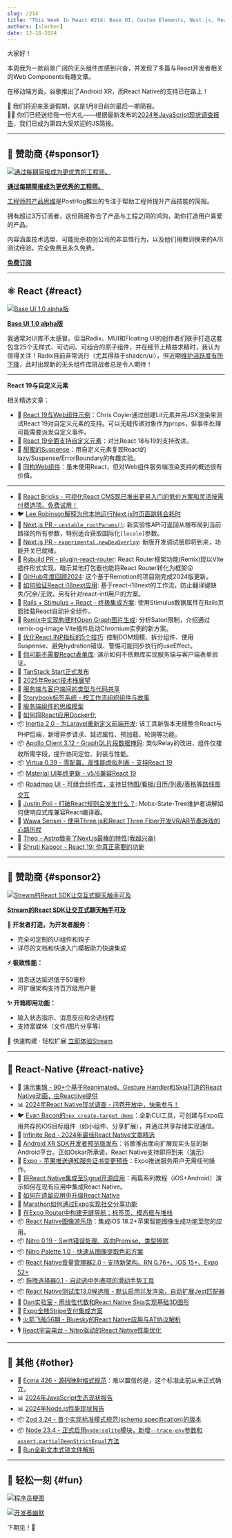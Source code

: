 ```yaml
---
slug: /214
title: "This Week In React #214: Base UI, Custom Elements, Next.js, React Router, TanStack, i18n, OG, Apollo, Android XR, iOS targets, Nitro, RNTL, Volume Manager, Drag Select, brownfield, Zod, Node, SourceMaps, Bun, State Of JS..."
authors: [slorber]
date: 12-18-2024
---
```


大家好！

本周我为一款前景广阔的无头组件库感到兴奋，并发现了多篇与React开发者相关的Web Components有趣文章。

在移动端方面，谷歌推出了Android XR，而React Native的支持已在路上！

🎄 我们将迎来圣诞假期，这是1月8日前的最后一期简报。\
🧑‍🎄 你们已经送给我一份大礼——根据最新发布的[2024年JavaScript现状调查报告](https://2024.stateofjs.com/en-US/resources/)，我们已成为第四大受欢迎的JS简报。

<!-- truncate -->


<Support />

---

## 💸 赞助商 {#sponsor1}

[![通过每期简报成为更优秀的工程师。](/emails/issues/183/posthog.jpg)](https://dub.link/twir-dec18)

**[通过每期简报成为更优秀的工程师。](https://dub.link/twir-dec18)**

[工程师的产品思维](https://dub.link/twir-dec18)是PostHog推出的专注于帮助工程师提升产品技能的简报。

拥有超过3万订阅者，这份简报弥合了产品与工程之间的鸿沟，助你打造用户喜爱的产品。

内容涵盖技术选型、可能扼杀初创公司的非显性行为，以及他们用教训换来的A/B测试经验。完全免费且永久免费。

[**免费订阅**](https://dub.link/twir-dec18)

---

## ⚛️ React {#react}

[![Base UI 1.0 alpha版](/emails/issues/214/base-ui.jpg)](https://base-ui.com/)

[**Base UI 1.0 alpha版**](https://base-ui.com/)

我通常对UI库不太感冒。但当Radix、MUI和Floating UI的创作者们联手打造这套包含25个无样式、可访问、可组合的原子组件，并在细节上精益求精时，我认为值得关注！Radix目前非常流行（尤其得益于shadcn/ui），但近期[维护活跃度有所下降](https://github.com/radix-ui/primitives/graphs/contributors)，此时出现新的无头组件库挑战者总是令人期待！

---

**React 19与自定义元素**

相关精选文章：

- 📜 [React 19与Web组件示例](https://frontendmasters.com/blog/react-19-and-web-component-examples/)：Chris Coyier通过创建Lit元素并用JSX渲染来测试React 19对自定义元素的支持。可以无缝传递对象作为props，但事件处理可能需要派发自定义事件。
- 📜 [React 19全面支持自定义元素](https://aleks-elkin.github.io/posts/2024-12-06-react-19/)：对比React 18与19的支持改进。
- 📜 [甜蜜的Suspense](https://plainvanillaweb.com/blog/articles/2024-09-09-sweet-suspense/)：用自定义元素复现React的lazy/Suspense/ErrorBoundary的有趣实验。
- 📜 [同构Web组件](https://jakelazaroff.com/words/isomorphic-web-components/)：虽未使用React，但对Web组件服务端渲染支持的概述很有价值。

---

- 💸 [React Bricks - 可视化React CMS现已推出更易入门的低价方案和灵活按需付费选项。免费试用！](https://www.reactbricks.com/?utm_source=twir&utm_campaign=ql24)
- 🐦 [Lee Robinson解释为何本地运行Next.js时页面跳转会耗时](https://x.com/leeerob/status/1869095675201192335)
- 👀 [Next.js PR - `unstable_rootParams()`](https://github.com/vercel/next.js/pull/72837): 新实验性API可返回从根布局到当前路径的所有参数，特别适合获取国际化`[locale]`参数。
- 👀 [Next.js PR - `experimental.newDevOverlay`](https://github.com/vercel/next.js/pull/73977): 新版开发调试层即将到来，功能开关已就绪。
- 👀 [Rsbuild PR - plugin-react-router](https://github.com/web-infra-dev/rsbuild/pull/4186): React Router框架功能(Remix)现以Vite插件形式实现，暗示其他打包器也能将React Router转化为框架😲
- 🎄 [GitHub年度回顾2024](https://githubunwrapped.com/): 这个基于Remotion的项目刚完成2024版更新。
- 📜 [如何验证React i18next应用](https://lingual.dev/blog/how-to-validate-your-react-i18next-application/): 基于react-i18next的工作流，防止翻译键缺失/冗余/无效。另有针对react-intl用户的方案。
- 📜 [Rails + Stimulus + React - 终极集成方案](https://blog.codeminer42.com/rails-stimulus-react/): 使用Stimulus数据属性在Rails页面挂载React自动补全组件。
- 📜 [Remix中实现构建时Open Graph图片生成](https://kettanaito.com/blog/build-time-og-images-in-remix): 分析Satori限制，介绍通过remix-og-image Vite插件启动Chromium实例的新方案。
- 📜 [优化React INP指标的5个技巧](https://calendar.perfplanet.com/2024/5-tips-to-effectively-optimize-inp-in-react/): 控制DOM规模、拆分组件、使用Suspense、避免hydration错误、警惕可能同步执行的useEffect。
- 📜 [你可能不需要React表单库](https://www.robinwieruch.de/react-form-validation/): 演示如何不依赖库实现服务端与客户端表单验证。
- 📜 [TanStack Start正式发布](https://frontendmasters.com/blog/introducing-tanstack-start/)
- 📜 [2025年React技术栈展望](https://www.robinwieruch.de/react-tech-stack/)
- 📜 [服务端与客户端间的类型与代码共享](https://echobind.com/post/sharing-types-and-code-between-the-server-and-client)
- 📜 [Storybook标签系统 - 按工作流组织组件与故事](https://storybook.js.org/blog/storybook-tags/)
- 📜 [服务端组件的思维模型](https://saewitz.com/the-mental-model-of-server-components)
- 📜 [如何将React应用Docker化](https://www.docker.com/blog/how-to-dockerize-react-app/)
- 📦 [Inertia 2.0 - 为Laravel重新定义前端开发](https://blog.laravel.com/announcing-inertia-20-redefining-frontend-development-for-laravel): 该工具新版本无缝整合React与PHP后端，新增异步请求、延迟属性、预加载、轮询等功能。
- 📦 [Apollo Client 3.12 - GraphQL片段数据掩码](https://www.apollographql.com/blog/more-resilient-code-with-data-masking-in-apollo-client-3-12): 类似Relay的改进，组件仅接收所需字段，提升协同定位、封装与性能。
- 📦 [Virtua 0.39 - 零配置、高性能虚拟列表 - 支持React 19](https://github.com/inokawa/virtua)
- 📦 [Material UI年终更新 - v5/6兼容React 19](https://mui.com/blog/material-ui-2024-updates/)
- 📦 [Roadmap UI - 可组合组件库，支持甘特图/看板/日历/列表/表格等路线图交互](https://www.roadmap-ui.com/)
- 🎥 [Justin Poli - 打破React规则会发生什么？](https://www.youtube.com/watch?v=NsFD-1HkJNU): Mobx-State-Tree维护者讲解如何使响应式库兼容React编译器。
- 🎥 [Wawa Sensei - 使用Three.js和React Three Fiber开发VR/AR节奏游戏的心路历程](https://www.youtube.com/watch?v=jBh4ftHqC5U)
- 🎥 [Theo - Astro借鉴了Next.js最棒的特性(我超兴奋)](https://www.youtube.com/watch?v=3xqa0SsRbdM)
- 🎥 [Shruti Kapoor - React 19: 你真正需要的功能](https://www.youtube.com/watch?v=Hek-Ux9jha8)

<SubscribeFormEmbed placement="middle" />

---

## 💸 赞助商 {#sponsor2}

[![Stream的React SDK让交互式聊天触手可及](/emails/issues/214/stream.jpg)](https://getstream.io/chat/react-chat/tutorial/?utm_source=newsletter&utm_medium=referral&utm_content=&utm_campaign=thisweekinreact)

**[Stream的React SDK让交互式聊天触手可及](https://getstream.io/chat/react-chat/tutorial/?utm_source=newsletter&utm_medium=referral&utm_content=&utm_campaign=thisweekinreact)**

**🔧 开发者打造，为开发者服务：**

- 完全可定制的UI组件和钩子
- 详尽的文档和快速入门模板助力快速集成

**⚡ 极致性能：**

- 消息送达延迟低于50毫秒
- 可扩展架构支持百万级用户量

**✨ 开箱即用功能：**

- 输入状态指示、消息反应和会话线程
- 支持富媒体（文件/图片分享等）

🚀 快速构建 · 轻松扩展 [立即体验Stream](https://getstream.io/try-for-free/?utm_source=newsletter&utm_medium=referral&utm_content=&utm_campaign=thisweekinreact)

---

## 📱 React-Native {#react-native}

- 💸 [演示集锦 - 90+个基于Reanimated、Gesture Handler和Skia打造的React Native动画，由Reactiive提供](https://reactiive.io/demos?utm_source=thisweekinreact)
- 📊 [2024年React Native现状调查 - 问卷开放中，快来参与！](https://survey.stateofreactnative.com/)
- 🐦 [Evan Bacon的`npx create-target demo`](https://x.com/Baconbrix/status/1868672438898455023)：全新CLI工具，可创建与Expo应用共存的iOS目标组件（如小组件、分享扩展），并通过共享存储实现通信。
- 🧵 [Infinite Red - 2024年最佳React Native文章精选](https://x.com/infinite_red/status/1869104889777020951)
- 📣 [Android XR SDK开发者预览版发布](https://developers.googleblog.com/en/introducing-android-xr-sdk-developer-preview/)：谷歌推出面向扩展现实头显的新Android平台。正如Oskar所承诺，React Native支持即将到来（[演示](https://x.com/o_kwasniewski/status/1868645896239690009)）
- 📣 [Expo - 苹果推送通知服务证书变更预告](https://expo.dev/blog/upcoming-apple-push-notification-service-certificate-change)：Expo推送服务用户无需任何操作。
- 📜 [将React Native集成至Signal开源应用](https://blog.swmansion.com/add-react-native-to-the-signal-open-source-app-part-2-android-803c1b726582)：两篇系列教程（iOS+Android）演示如何在现有应用中集成React Native。
- 📜 [如何在遗留应用中升级React Native](https://www.callstack.com/blog/how-to-upgrade-react-native-in-a-brownfield-application)
- 📜 [Marathon如何通过Expo实现社交分享功能](https://expo.dev/blog/how-we-promote-social-sharing-on-marathon-with-expo)
- 📜 [在Expo Router中构建无缝导航：标签页、模态框与堆栈](https://medium.com/@coby09/building-seamless-navigation-in-expo-router-tabs-modals-and-stacks-2df1a5522321)
- 📦 [React Native图像游乐场](https://github.com/Ucekay/react-native-image-playground)：集成iOS 18.2+苹果智能图像生成功能至您的应用。
- 📦 [Nitro 0.19 - Swift错误处理、双向Promise、类型擦除](https://github.com/mrousavy/nitro/releases/tag/v0.19.0)
- 📦 [Nitro Palette 1.0 - 快速从图像提取色彩方案](https://github.com/Ucekay/nitro-palette/releases/tag/v1.0.0)
- 📦 [React Native音量管理器2.0 - 支持新架构、RN 0.76+、iOS 15+、Expo 52+](https://github.com/hirbod/react-native-volume-manager/releases/tag/v2.0.1)
- 📦 [拖拽选择器0.1 - 自动选中列表项的滑动手势工具](https://github.com/osamaqarem/drag-select)
- 📦 [React Native测试库13.0候选版 - 默认启用并发渲染，自动扩展Jest匹配器](https://github.com/callstack/react-native-testing-library/releases/tag/v13.0.0-rc.0)
- 🎥 [Dan实验室 - 用线性代数和React Native Skia实现基础3D图形](https://www.youtube.com/watch?v=uZBGcbKFhXE)
- 🎥 [Expo全栈Stripe支付集成方案](https://www.youtube.com/watch?v=J0tyxUV_omY)
- 🎙️ [火箭飞船56期 - Bluesky的React Native应用与AT协议解析](https://share.transistor.fm/s/2134db4c)
- 🎙️ [React宇宙电台 - Nitro驱动的React Native性能优化](https://www.youtube.com/watch?v=u4PBBLujv7I)

---

## 🔀 其他 {#other}

- 📣 [Ecma 426 - 源码映射格式规范](https://ecma-international.org/publications-and-standards/standards/ecma-426/)：难以置信的是，这个标准此前从未正式确立。
- 📊 [2024年JavaScript生态现状报告](https://2024.stateofjs.com/en-US)
- 📊 [2024年Node.js性能现状报告](https://nodesource.com/blog/State-of-Nodejs-Performance-2024)
- 📦 [Zod 3.24 - 首个实现标准模式规范(schema specification)的版本](https://github.com/colinhacks/zod/releases/tag/v3.24.0)
- 📦 [Node 23.4 - 正式启用`node:sqlite`模块，新增`--trace-env`参数和`assert.partialDeepStrictEqual`方法](https://nodejs.org/en/blog/release/v23.4.0)
- 📜 [Bun全新文本式锁文件解析](https://bun.sh/blog/bun-lock-text-lockfile)

---

## 🤭 轻松一刻 {#fun}

[![程序员梗图](/emails/issues/214/meme.jpg)](https://x.com/jordwalke/status/1868092255879540957)

[![开发者幽默](/emails/issues/214/meme2.jpg)](https://x.com/wesbos/status/1869032343526322378)

下期见！👋